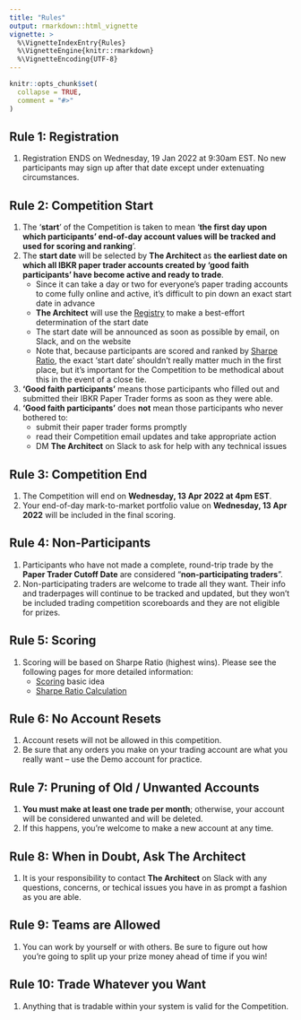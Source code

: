 ```yaml
---
title: "Rules"
output: rmarkdown::html_vignette
vignette: >
  %\VignetteIndexEntry{Rules}
  %\VignetteEngine{knitr::rmarkdown}
  %\VignetteEncoding{UTF-8}
---
```


```r
knitr::opts_chunk$set(
  collapse = TRUE,
  comment = "#>"
)
```

## Rule 1: Registration
1. Registration ENDS on Wednesday, 19 Jan 2022 at 9:30am EST. No new
participants may sign up after that date except under extenuating circumstances.

## Rule 2: Competition Start
1. The '**start**' of the Competition is taken to mean '**the first day upon
which participants' end-of-day account values will be tracked and used for
scoring and ranking**'.
2. The **start date** will be selected by **The Architect ** as **the earliest
date on which all IBKR paper trader accounts created by '**good faith
participants**' have become active and ready to trade**.
    - Since it can take a day or two for everyone's paper trading accounts to come
fully online and active, it's difficult to pin down an exact start date in advance
    - **The Architect** will use the
    [Registry](https://gothic-hedge-society.github.io/fintech.trading.competition/articles/registry.html)
    to make a best-effort determination of the start date
    - The start date will be announced as soon as possible by email, on Slack,
    and on the website
    - Note that, because participants are scored and ranked
by [Sharpe
Ratio](https://gothic-hedge-society.github.io/fintech.trading.competition/articles/Scoring.html),
the exact 'start date' shouldn't really matter much in the first place, but it's
important for the Competition to be methodical about this in the event of a
close tie.
3. **'Good faith participants'** means those participants who filled out and submitted their IBKR Paper Trader forms as soon as they were able.
4. **'Good faith participants'** does **not** mean those participants who never
bothered to:
    - submit their paper trader forms promptly
    - read their Competition email updates and take appropriate action
    - DM **The Architect** on Slack to ask for help with any technical issues 

## Rule 3: Competition End
1. The Competition will end on **Wednesday, 13 Apr 2022 at 4pm EST**.
2. Your end-of-day mark-to-market portfolio value on **Wednesday, 13 Apr 2022**
will be included in the final scoring.

## Rule 4: Non-Participants
1. Participants who have not made a complete, round-trip trade by the 
**Paper Trader Cutoff Date** are considered "**non-participating traders**".
2. Non-participating traders are welcome to trade all they want. Their info and 
traderpages will continue to be tracked and updated, but they won't be included 
trading competition scoreboards and they are not eligible for prizes.

## Rule 5: Scoring
1. Scoring will be based on Sharpe Ratio (highest wins). Please see the
following pages for more detailed information:
    - [Scoring](https://gothic-hedge-society.github.io/fintech.trading.competition/articles/Scoring.html) 
      basic idea
    - [Sharpe Ratio Calculation](https://gothic-hedge-society.github.io/fintech.trading.competition/articles/Sharpe%20Ratio%20Calculation.html)
    
## Rule 6: No Account Resets 
1. Account resets will not be allowed in this competition.
2. Be sure that any orders you make on your trading account are what you really
want -- use the Demo account for practice.

## Rule 7: Pruning of Old / Unwanted Accounts
1. **You must make at least one trade per month**; otherwise, your account will
be considered unwanted and will be deleted.
2. If this happens, you're welcome to make a new account at any time.

## Rule 8: When in Doubt, Ask **The Architect**
1. It is your responsibility to contact **The Architect** on Slack with any
questions, concerns, or techical issues you have in as prompt a fashion as you
are able.

## Rule 9: Teams are Allowed
1. You can work by yourself or with others. Be sure to figure out how you're
going to split up your prize money ahead of time if you win!

## Rule 10: Trade Whatever you Want
1. Anything that is tradable within your system is valid for the Competition.
